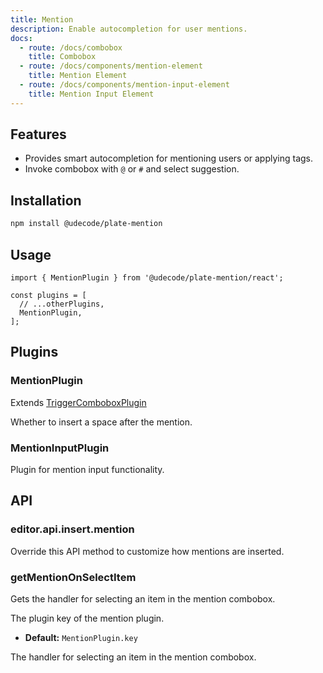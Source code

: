 ```yaml
---
title: Mention
description: Enable autocompletion for user mentions.
docs:
  - route: /docs/combobox
    title: Combobox
  - route: /docs/components/mention-element
    title: Mention Element
  - route: /docs/components/mention-input-element
    title: Mention Input Element
---
```


<ComponentPreview name="playground-demo" id="mention" />

<PackageInfo>

## Features

- Provides smart autocompletion for mentioning users or applying tags.
- Invoke combobox with `@` or `#` and select suggestion.

</PackageInfo>

## Installation

```bash
npm install @udecode/plate-mention
```

## Usage

```tsx
import { MentionPlugin } from '@udecode/plate-mention/react';

const plugins = [
  // ...otherPlugins,
  MentionPlugin,
];
```

## Plugins

### MentionPlugin

Extends [TriggerComboboxPlugin](/docs/combobox#options)

<APIOptions>
<APIItem name="insertSpaceAfterMention" type="boolean" optional>
  Whether to insert a space after the mention.
</APIItem>
</APIOptions>

### MentionInputPlugin

Plugin for mention input functionality.

## API

### editor.api.insert.mention

Override this API method to customize how mentions are inserted.

### getMentionOnSelectItem

Gets the handler for selecting an item in the mention combobox.

<APIParameters>
<APIItem name="options" type="object" optional>
<APISubList>
<APISubListItem parent="options" name="key" type="string" optional>
The plugin key of the mention plugin.

- **Default:** `MentionPlugin.key`

</APISubListItem>
</APISubList>
</APIItem>
</APIParameters>

<APIReturns>
  <APIItem type="MentionOnSelectItem">
    The handler for selecting an item in the mention combobox.
  </APIItem>
</APIReturns>
